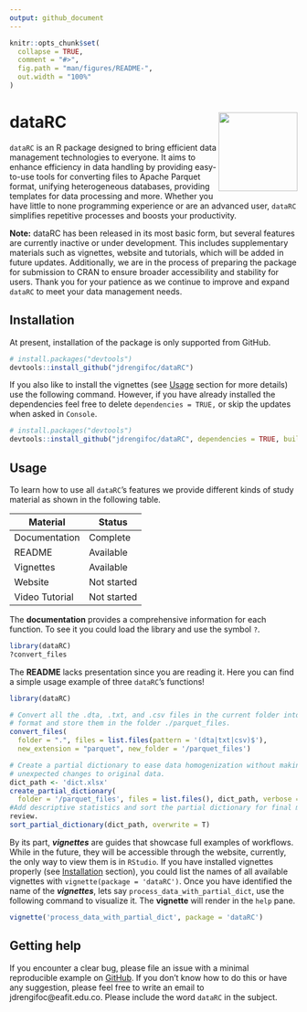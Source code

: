 ```yaml
---
output: github_document
---
```


<!-- README.md is generated from README.Rmd. Please edit that file -->

```r
knitr::opts_chunk$set(
  collapse = TRUE,
  comment = "#>",
  fig.path = "man/figures/README-",
  out.width = "100%"
)
```

# dataRC <img src="man/figures/logo.png" align="right" height="138" /></a>


<!-- badges: start -->
<!-- badges: end -->

`dataRC` is an R package designed to bring efficient data management technologies to everyone. It aims to enhance efficiency in data handling by providing easy-to-use tools for converting files to Apache Parquet format, unifying heterogeneous databases, providing templates for data processing and more.  Whether you have little to none programming experience or are an advanced user, `dataRC` simplifies repetitive processes and boosts your productivity.

**Note:** dataRC has been released in its most basic form, but several features are currently inactive or under development. This includes supplementary materials such as vignettes, website and tutorials, which will be added in future updates. Additionally, we are in the process of preparing the package for submission to CRAN to ensure broader accessibility and stability for users. Thank you for your patience as we continue to improve and expand `dataRC` to meet your data management needs.

## Installation
At present, installation of the package is only supported from GitHub.
``` r
# install.packages("devtools")
devtools::install_github("jdrengifoc/dataRC")
```
If you also like to install the vignettes (see [Usage] section for more details) use the following command. However, if you have already installed the dependencies feel free to delete `dependencies = TRUE,` or skip the updates when asked in `Console`.
``` r
# install.packages("devtools")
devtools::install_github("jdrengifoc/dataRC", dependencies = TRUE, build_vignettes = TRUE)
```

## Usage

To learn how to use all `dataRC`'s features we provide different kinds of study material as shown in the following table.

<div align="center">
| Material         | Status       |
|------------------|--------------|
| Documentation    | Complete     |
| README           | Available    |
| Vignettes        | Available    |
| Website          | Not started  |
| Video Tutorial   | Not started  |
</div>

The **documentation** provides a comprehensive information for each function. To see it you could load the library and use the symbol `?`.
```r
library(dataRC)
?convert_files
```
The **README** lacks presentation since you are reading it. Here you can find a simple usage example of three `dataRC`'s functions!
```r
library(dataRC)

# Convert all the .dta, .txt, and .csv files in the current folder into Parquet
# format and store them in the folder ./parquet_files.
convert_files(
  folder = ".", files = list.files(pattern = '(dta|txt|csv)$'),
  new_extension = "parquet", new_folder = '/parquet_files')

# Create a partial dictionary to ease data homogenization without making
# unexpected changes to original data.
dict_path <- 'dict.xlsx'
create_partial_dictionary(
  folder = '/parquet_files', files = list.files(), dict_path, verbose = F)
#Add descriptive statistics and sort the partial dictionary for final manual
review.
sort_partial_dictionary(dict_path, overwrite = T)
```

By its part, ***vignettes*** are guides that showcase full examples of workflows. While in the future, they will be accessible through the website, currently, the only way to view them is in `RStudio`. If you have installed vignettes properly (see [Installation] section), you could list the names of all available vignettes with `vignette(package = 'dataRC')`. Once you have identified the name of the ***vignettes***, lets say `process_data_with_partial_dict`, use the following command to visualize it. The **vignette** will render in the `help` pane.
```r
vignette('process_data_with_partial_dict', package = 'dataRC')
```

## Getting help
If you encounter a clear bug, please file an issue with a minimal reproducible example on [GitHub](https://github.com/jdrengifoc/dataRC/tree/main). If you don't know how to do this or have any suggestion, please feel free to write an email to jdrengifoc@eafit.edu.co. Please include the word `dataRC` in the subject.
